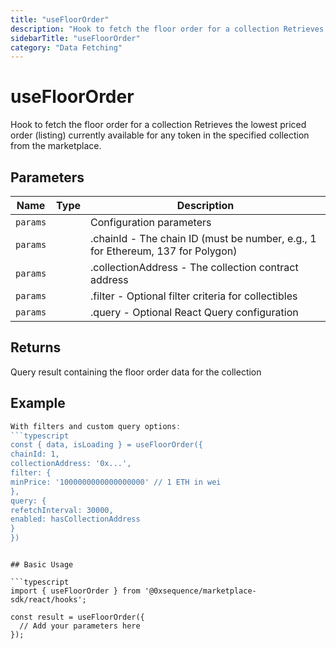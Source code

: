 ```yaml
---
title: "useFloorOrder"
description: "Hook to fetch the floor order for a collection Retrieves the lowest priced order (listing) currently available for any token in the specified collection from the marketplace."
sidebarTitle: "useFloorOrder"
category: "Data Fetching"
---
```


# useFloorOrder

Hook to fetch the floor order for a collection Retrieves the lowest priced order (listing) currently available for any token in the specified collection from the marketplace.

## Parameters

| Name | Type | Description |
|------|------|-------------|
| `params` |  | Configuration parameters |
| `params` |  | .chainId - The chain ID (must be number, e.g., 1 for Ethereum, 137 for Polygon) |
| `params` |  | .collectionAddress - The collection contract address |
| `params` |  | .filter - Optional filter criteria for collectibles |
| `params` |  | .query - Optional React Query configuration |

## Returns

Query result containing the floor order data for the collection

## Example

```typescript
With filters and custom query options:
```typescript
const { data, isLoading } = useFloorOrder({
chainId: 1,
collectionAddress: '0x...',
filter: {
minPrice: '1000000000000000000' // 1 ETH in wei
},
query: {
refetchInterval: 30000,
enabled: hasCollectionAddress
}
})
```
```

## Basic Usage

```typescript
import { useFloorOrder } from '@0xsequence/marketplace-sdk/react/hooks';

const result = useFloorOrder({
  // Add your parameters here
});
```

